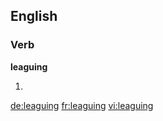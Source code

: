==English==

===Verb===
'''leaguing'''

# {{present participle of|league}}

[[de:leaguing]]
[[fr:leaguing]]
[[vi:leaguing]]
